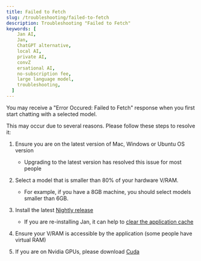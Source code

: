 ```yaml
---
title: Failed to Fetch
slug: /troubleshooting/failed-to-fetch
description: Troubleshooting "Failed to Fetch"
keywords: [
    Jan AI,
    Jan,
    ChatGPT alternative,
    local AI,
    private AI,
    convZ
    ersational AI,
    no-subscription fee,
    large language model,
    troubleshooting,
  ]
---
```


You may receive a "Error Occured: Failed to Fetch" response when you first start chatting with a selected model.

This may occur due to several reasons. Please follow these steps to resolve it:

1. Ensure you are on the latest version of Mac, Windows or Ubuntu OS version

   - Upgrading to the latest version has resolved this issue for most people

2. Select a model that is smaller than 80% of your hardware V/RAM.

   - For example, if you have a 8GB machine, you should select models smaller than 6GB.

3. Install the latest [Nightly release](https://jan.ai/install/nightly/)

   - If you are re-installing Jan, it can help to [clear the application cache](https://jan.ai/troubleshooting/stuck-on-broken-build/)

4. Ensure your V/RAM is accessible by the application (some people have virtual RAM)

5. If you are on Nvidia GPUs, please download [Cuda](https://developer.nvidia.com/cuda-downloads)
